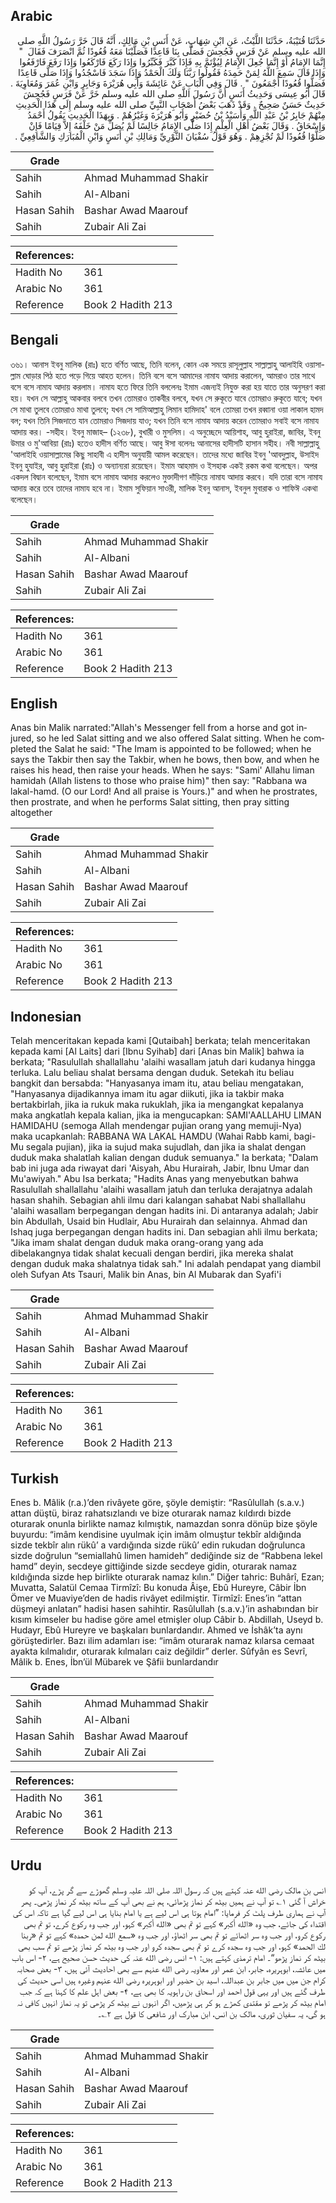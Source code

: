 ## Arabic


<div dir="rtl" lang="ar" style={{fontSize:'larger',backgroundColor:'#f8f9fa',padding:20}}>
حَدَّثَنَا قُتَيْبَةُ، حَدَّثَنَا اللَّيْثُ، عَنِ ابْنِ شِهَابٍ، عَنْ أَنَسِ بْنِ مَالِكٍ، أَنَّهُ قَالَ خَرَّ رَسُولُ اللَّهِ صلى الله عليه وسلم عَنْ فَرَسٍ فَجُحِشَ فَصَلَّى بِنَا قَاعِدًا فَصَلَّيْنَا مَعَهُ قُعُودًا ثُمَّ انْصَرَفَ فَقَالَ ‏ "‏ إِنَّمَا الإِمَامُ أَوْ إِنَّمَا جُعِلَ الإِمَامُ لِيُؤْتَمَّ بِهِ فَإِذَا كَبَّرَ فَكَبِّرُوا وَإِذَا رَكَعَ فَارْكَعُوا وَإِذَا رَفَعَ فَارْفَعُوا وَإِذَا قَالَ سَمِعَ اللَّهُ لِمَنْ حَمِدَهُ فَقُولُوا رَبَّنَا وَلَكَ الْحَمْدُ وَإِذَا سَجَدَ فَاسْجُدُوا وَإِذَا صَلَّى قَاعِدًا فَصَلُّوا قُعُودًا أَجْمَعُونَ ‏"‏ ‏.‏ قَالَ وَفِي الْبَابِ عَنْ عَائِشَةَ وَأَبِي هُرَيْرَةَ وَجَابِرٍ وَابْنِ عُمَرَ وَمُعَاوِيَةَ ‏.‏ قَالَ أَبُو عِيسَى وَحَدِيثُ أَنَسٍ أَنَّ رَسُولَ اللَّهِ صلى الله عليه وسلم خَرَّ عَنْ فَرَسٍ فَجُحِشَ حَدِيثٌ حَسَنٌ صَحِيحٌ ‏.‏ وَقَدْ ذَهَبَ بَعْضُ أَصْحَابِ النَّبِيِّ صلى الله عليه وسلم إِلَى هَذَا الْحَدِيثِ مِنْهُمْ جَابِرُ بْنُ عَبْدِ اللَّهِ وَأُسَيْدُ بْنُ حُضَيْرٍ وَأَبُو هُرَيْرَةَ وَغَيْرُهُمْ ‏.‏ وَبِهَذَا الْحَدِيثِ يَقُولُ أَحْمَدُ وَإِسْحَاقُ ‏.‏ وَقَالَ بَعْضُ أَهْلِ الْعِلْمِ إِذَا صَلَّى الإِمَامُ جَالِسًا لَمْ يُصَلِّ مَنْ خَلْفَهُ إِلاَّ قِيَامًا فَإِنْ صَلَّوْا قُعُودًا لَمْ تُجْزِهِمْ ‏.‏ وَهُوَ قَوْلُ سُفْيَانَ الثَّوْرِيِّ وَمَالِكِ بْنِ أَنَسٍ وَابْنِ الْمُبَارَكِ وَالشَّافِعِيِّ ‏.‏
</div>
<div style={{backgroundColor:'#f8f9fa',padding:20, marginBottom: 10}}><table> <thead> <tr> <th>Grade</th> <th></th> </tr> </thead> <tbody> <tr><td>Sahih</td><td>Ahmad Muhammad Shakir</td></tr><tr><td>Sahih</td><td>Al-Albani</td></tr><tr><td>Hasan Sahih</td><td>Bashar Awad Maarouf</td></tr><tr><td>Sahih</td><td>Zubair Ali Zai</td></tr></tbody></table><table> <thead> <tr> <th>References:</th> <th></th> </tr> </thead> <tbody><tr><td>Hadith No</td><td>361</td></tr><tr><td>Arabic No</td><td>361</td></tr><tr><td>Reference</td><td>Book 2 Hadith 213</td></tr></tbody></table></div>

## Bengali


<div dir="ltr" lang="bn" style={{fontSize:'larger',backgroundColor:'#f8f9fa',padding:20}}>
৩৬১। আনাস ইবনু মালিক (রাঃ) হতে বর্ণিত আছে, তিনি বলেন, কোন এক সময়ে রাসূলুল্লাহ সাল্লাল্লাহু আলাইহি ওয়াসাল্লাম ঘোড়ার পিঠ হতে পড়ে গিয়ে আহত হলেন। তিনি বসে বসে আমাদের নামায আদায় করালেন, আমরাও তার সাথে বসে বসে নামায আদায় করলাম। নামায হতে ফিরে তিনি বললেনঃ ইমাম এজন্যই নিযুক্ত করা হয় যাতে তার অনুসরণ করা হয়। যখন সে আল্লাহু আকবার বলবে তখন তোমরাও তাকবীর বলবে, যখন সে রুকূতে যাবে তোমরাও রুকূতে যাবে; যখন সে মাথা তুলবে তোমরাও মাথা তুলবে; যখন সে সামিআল্লাহু লিমান হামিদাহ' বলে তোমরা তখন রব্বানা ওয়া লাকাল হামদ বল; যখন তিনি সিজদাতে যান তোমরাও সিজদায় যাও; যখন তিনি বসে নামায আদায় করেন তোমরাও সবাই বসে নামায আদায় কর। -সহীহ। ইবনু মাজাহ– (১২৩৮), বুখারী ও মুসলিম। এ অনুচ্ছেদে আয়িশাহ, আবু হুরাইরা, জাবির, ইবনু উমার ও মু'আবিয়া (রাঃ) হতেও হাদীস বর্ণিত আছে। আবু ঈসা বলেনঃ আনাসের হাদীসটি হাসান সহীহ। নবী সাল্লাল্লাহু 'আলাইহি ওয়াসাল্লামের কিছু সাহাবী এ হাদীস অনুযায়ী আমল করেছেন। তাদের মধ্যে জাবির ইবনু 'আবদুল্লাহ, উসাইদ ইবনু হুযাইর, আবু হুরাইরা (রাঃ) ও অন্যান্যরা রয়েছেন। ইমাম আহমাদ ও ইসহাক একই রকম কথা বলেছেন। অপর একদল বিদ্বান বলেছেন, ইমাম বসে নামায আদায় করলেও মুক্তাদীগণ দাঁড়িয়ে নামায আদায় করবে। যদি তারা বসে নামায আদায় করে তবে তাদের নামায হবে না। ইমাম সুফিয়ান সাওরী, মালিক ইবনু আনাস, ইবনুল মুবারাক ও শাফিঈ একথা বলেছেন।
</div>
<div style={{backgroundColor:'#f8f9fa',padding:20, marginBottom: 10}}><table> <thead> <tr> <th>Grade</th> <th></th> </tr> </thead> <tbody> <tr><td>Sahih</td><td>Ahmad Muhammad Shakir</td></tr><tr><td>Sahih</td><td>Al-Albani</td></tr><tr><td>Hasan Sahih</td><td>Bashar Awad Maarouf</td></tr><tr><td>Sahih</td><td>Zubair Ali Zai</td></tr></tbody></table><table> <thead> <tr> <th>References:</th> <th></th> </tr> </thead> <tbody><tr><td>Hadith No</td><td>361</td></tr><tr><td>Arabic No</td><td>361</td></tr><tr><td>Reference</td><td>Book 2 Hadith 213</td></tr></tbody></table></div>

## English


<div dir="ltr" lang="en" style={{fontSize:'larger',backgroundColor:'#f8f9fa',padding:20}}>
Anas bin Malik narrated:"Allah's Messenger fell from a horse and got injured, so he led Salat sitting and we also offered Salat sitting. When he completed the Salat he said: "The Imam is appointed to be followed; when he says the Takbir then say the Takbir, when he bows, then bow, and when he raises his head, then raise your heads. When he says: "Sami' Allahu liman hamidah (Allah listens to those who praise him)" then say: "Rabbana wa lakal-hamd. (O our Lord! And all praise is Yours.)" and when he prostrates, then prostrate, and when he performs Salat sitting, then pray sitting altogether
</div>
<div style={{backgroundColor:'#f8f9fa',padding:20, marginBottom: 10}}><table> <thead> <tr> <th>Grade</th> <th></th> </tr> </thead> <tbody> <tr><td>Sahih</td><td>Ahmad Muhammad Shakir</td></tr><tr><td>Sahih</td><td>Al-Albani</td></tr><tr><td>Hasan Sahih</td><td>Bashar Awad Maarouf</td></tr><tr><td>Sahih</td><td>Zubair Ali Zai</td></tr></tbody></table><table> <thead> <tr> <th>References:</th> <th></th> </tr> </thead> <tbody><tr><td>Hadith No</td><td>361</td></tr><tr><td>Arabic No</td><td>361</td></tr><tr><td>Reference</td><td>Book 2 Hadith 213</td></tr></tbody></table></div>

## Indonesian


<div dir="ltr" lang="id" style={{fontSize:'larger',backgroundColor:'#f8f9fa',padding:20}}>
Telah menceritakan kepada kami [Qutaibah] berkata; telah menceritakan kepada kami [Al Laits] dari [Ibnu Syihab] dari [Anas bin Malik] bahwa ia berkata; "Rasulullah shallallahu 'alaihi wasallam jatuh dari kudanya hingga terluka. Lalu beliau shalat bersama dengan duduk. Setekah itu beliau bangkit dan bersabda: "Hanyasanya imam itu, atau beliau mengatakan, "Hanyasanya dijadikannya imam itu agar diikuti, jika ia takbir maka bertakbirlah, jika ia rukuk maka rukuklah, jika ia mengangkat kepalanya maka angkatlah kepala kalian, jika ia mengucapkan: SAMI'AALLAHU LIMAN HAMIDAHU (semoga Allah mendengar pujian orang yang memuji-Nya) maka ucapkanlah: RABBANA WA LAKAL HAMDU (Wahai Rabb kami, bagi-Mu segala pujian), jika ia sujud maka sujudlah, dan jika ia shalat dengan duduk maka shalatlah kalian dengan duduk semuanya." Ia berkata; "Dalam bab ini juga ada riwayat dari 'Aisyah, Abu Hurairah, Jabir, Ibnu Umar dan Mu'awiyah." Abu Isa berkata; "Hadits Anas yang menyebutkan bahwa Rasulullah shallallahu 'alaihi wasallam jatuh dan terluka derajatnya adalah hasan shahih. Sebagian ahli ilmu dari kalangan sahabat Nabi shallallahu 'alaihi wasallam berpegangan dengan hadits ini. Di antaranya adalah; Jabir bin Abdullah, Usaid bin Hudlair, Abu Hurairah dan selainnya. Ahmad dan Ishaq juga berpegangan dengan hadits ini. Dan sebagian ahli ilmu berkata; "Jika imam shalat dengan duduk maka orang-orang yang ada dibelakangnya tidak shalat kecuali dengan berdiri, jika mereka shalat dengan duduk maka shalatnya tidak sah." Ini adalah pendapat yang diambil oleh Sufyan Ats Tsauri, Malik bin Anas, bin Al Mubarak dan Syafi'i
</div>
<div style={{backgroundColor:'#f8f9fa',padding:20, marginBottom: 10}}><table> <thead> <tr> <th>Grade</th> <th></th> </tr> </thead> <tbody> <tr><td>Sahih</td><td>Ahmad Muhammad Shakir</td></tr><tr><td>Sahih</td><td>Al-Albani</td></tr><tr><td>Hasan Sahih</td><td>Bashar Awad Maarouf</td></tr><tr><td>Sahih</td><td>Zubair Ali Zai</td></tr></tbody></table><table> <thead> <tr> <th>References:</th> <th></th> </tr> </thead> <tbody><tr><td>Hadith No</td><td>361</td></tr><tr><td>Arabic No</td><td>361</td></tr><tr><td>Reference</td><td>Book 2 Hadith 213</td></tr></tbody></table></div>

## Turkish


<div dir="ltr" lang="tr" style={{fontSize:'larger',backgroundColor:'#f8f9fa',padding:20}}>
Enes b. Mâlik (r.a.)’den rivâyete göre, şöyle demiştir: “Rasûlullah (s.a.v.) attan düştü, biraz rahatsızlandı ve bize oturarak namaz kıldırdı bizde oturarak onunla birlikte namaz kılmıştık, namazdan sonra dönüp bize şöyle buyurdu: “imâm kendisine uyulmak için imâm olmuştur tekbîr aldığında sizde tekbîr alın rükû’ a vardığında sizde rükû’ edin rukudan doğrulunca sizde doğrulun “semiallahû limen hamideh” dediğinde siz de “Rabbena lekel hamd” deyin, secdeye gittiğinde sizde secdeye gidin, oturarak namaz kıldığında sizde hep birlikte oturarak namaz kılın.” Diğer tahric: Buhârî, Ezan; Muvatta, Salatül Cemaa Tirmîzî: Bu konuda Âişe, Ebû Hureyre, Câbir İbn Ömer ve Muaviye’den de hadis rivâyet edilmiştir. Tirmîzî: Enes’in “attan düşmeyi anlatan” hadisi hasen sahihtir. Rasûlullah (s.a.v.)’in ashabından bir kısım kimseler bu hadise göre amel etmişler olup Câbir b. Abdillah, Useyd b. Hudayr, Ebû Hureyre ve başkaları bunlardandır. Ahmed ve İshâk’ta aynı görüştedirler. Bazı ilim adamları ise: “imâm oturarak namaz kılarsa cemaat ayakta kılmalıdır, oturarak kılmaları caiz değildir” derler. Sûfyân es Sevrî, Mâlik b. Enes, İbn’ül Mübarek ve Şâfii bunlardandır
</div>
<div style={{backgroundColor:'#f8f9fa',padding:20, marginBottom: 10}}><table> <thead> <tr> <th>Grade</th> <th></th> </tr> </thead> <tbody> <tr><td>Sahih</td><td>Ahmad Muhammad Shakir</td></tr><tr><td>Sahih</td><td>Al-Albani</td></tr><tr><td>Hasan Sahih</td><td>Bashar Awad Maarouf</td></tr><tr><td>Sahih</td><td>Zubair Ali Zai</td></tr></tbody></table><table> <thead> <tr> <th>References:</th> <th></th> </tr> </thead> <tbody><tr><td>Hadith No</td><td>361</td></tr><tr><td>Arabic No</td><td>361</td></tr><tr><td>Reference</td><td>Book 2 Hadith 213</td></tr></tbody></table></div>

## Urdu


<div dir="rtl" lang="ur" style={{fontSize:'larger',backgroundColor:'#f8f9fa',padding:20}}>
انس بن مالک رضی الله عنہ کہتے ہیں کہ رسول اللہ صلی اللہ علیہ وسلم گھوڑے سے گر پڑے، آپ کو خراش آ گئی ۱؎ تو آپ نے ہمیں بیٹھ کر نماز پڑھائی، ہم نے بھی آپ کے ساتھ بیٹھ کر نماز پڑھی۔ پھر آپ نے ہماری طرف پلٹ کر فرمایا: ”امام ہوتا ہی اس لیے ہے یا امام بنایا ہی اس لیے گیا ہے تاکہ اس کی اقتداء کی جائے، جب وہ «الله أكبر» کہے تو تم بھی «الله أكبر» کہو، اور جب وہ رکوع کرے، تو تم بھی رکوع کرو، اور جب وہ سر اٹھائے تو تم بھی سر اٹھاؤ، اور جب وہ «سمع الله لمن حمده‏» کہے تو تم «ربنا لك الحمد‏» کہو، اور جب وہ سجدہ کرے تو تم بھی سجدہ کرو اور جب وہ بیٹھ کر نماز پڑھے تو تم سب بھی بیٹھ کر نماز پڑھو“۔ امام ترمذی کہتے ہیں: ۱- انس رضی الله عنہ کی حدیث حسن صحیح ہے، ۲- اس باب میں عائشہ، ابوہریرہ، جابر، ابن عمر اور معاویہ رضی الله عنہم سے بھی احادیث آئی ہیں، ۳- بعض صحابہ کرام جن میں میں جابر بن عبداللہ، اسید بن حضیر اور ابوہریرہ رضی الله عنہم وغیرہ ہیں اسی حدیث کی طرف گئے ہیں اور یہی قول احمد اور اسحاق بن راہویہ کا بھی ہے، ۴- بعض اہل علم کا کہنا ہے کہ جب امام بیٹھ کر پڑھے تو مقتدی کھڑے ہو کر ہی پڑھیں، اگر انہوں نے بیٹھ کر پڑھی تو یہ نماز انہیں کافی نہ ہو گی، یہ سفیان ثوری، مالک بن انس، ابن مبارک اور شافعی کا قول ہے ۲؎۔
</div>
<div style={{backgroundColor:'#f8f9fa',padding:20, marginBottom: 10}}><table> <thead> <tr> <th>Grade</th> <th></th> </tr> </thead> <tbody> <tr><td>Sahih</td><td>Ahmad Muhammad Shakir</td></tr><tr><td>Sahih</td><td>Al-Albani</td></tr><tr><td>Hasan Sahih</td><td>Bashar Awad Maarouf</td></tr><tr><td>Sahih</td><td>Zubair Ali Zai</td></tr></tbody></table><table> <thead> <tr> <th>References:</th> <th></th> </tr> </thead> <tbody><tr><td>Hadith No</td><td>361</td></tr><tr><td>Arabic No</td><td>361</td></tr><tr><td>Reference</td><td>Book 2 Hadith 213</td></tr></tbody></table></div>